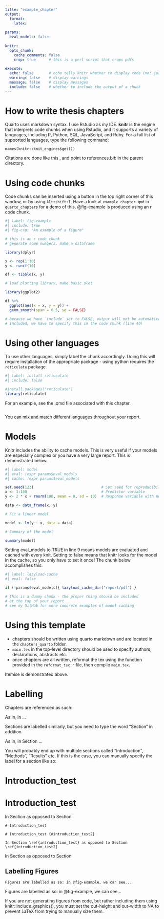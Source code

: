 ```yaml
---
title: "example_chapter"
output:
  format: 
    latex:
      
params:
  eval_models: false
  
knitr:
  opts_chunk: 
    cache_comments: false
    crop: true      # this is a perl script that crops pdfs
    
execute: 
  echo: false       # echo tells knitr whether to display code (not just output)
  warning: false    # display warnings
  message: false    # display messages
  include: false    # whether to include the output of a chunk            
---
```


# How to write thesis chapters

Quarto uses markdown syntax. I use Rstudio as my IDE. **knitr** is the
engine that interprets code chunks when using Rstudio, and it supports a
variety of languages, including R, Python, SQL, JavaScript, and Ruby.
For a full list of supported languages, type the following command:

`names(knitr::knit_engines$get())`

Citations are done like this \cite{strain_2023}, and point to references.bib
in the parent directory.

# Using code chunks

Code chunks can be inserted using a button in the top right corner of
this window, or by using `Alt+shift+I`. Have a look at
`example_chapter.qmd` in `quarto_chapters` for a demo of this. @fig-example
is produced using an r code chunk.

```r
#| label: fig-example
#| include: true
#| fig-cap: "An example of a figure"

# this is an r code chunk
# generate some numbers, make a dataframe

library(dplyr)

x <- rep(1:10)
y <- runif(10)

df <- tibble(x, y)

# load plotting library, make basic plot

library(ggplot2)

df %>%
  ggplot(aes(x = x, y = y)) +
  geom_smooth(span = 0.5, se = FALSE)

# because we have `include` set to FALSE, output will not be automatically
# included, we have to specify this in the code chunk (line 40)
```

# Using other languages

To use other languages, simply label the chunk accordingly. Doing this
will require installation of the appropriate package - using python
requires the `reticulate` package.

```r
#| label: install-retiuculate
#| include: false

#install.packages("reticulate")
library(reticulate)
```

For an example, see the .qmd file associated with this chapter.

```python

```

You can mix and match different languages throughout your report.

# Models

Knitr includes the ability to cache models. This is very useful if your
models are especially complex or you have a very large report. This is
demonstrated below.

```r
#| label: model
#| eval: !expr params$eval_models
#| cache: !expr params$eval_models

set.seed(123)                               # Set seed for reproducibility
x <- 1:100                                  # Predictor variable
y <- 2 * x + rnorm(100, mean = 0, sd = 10)  # Response variable with noise

data <- data_frame(x, y)

# Fit a linear model

model <- lm(y ~ x, data = data)

# Summary of the model

summary(model)
```

Setting eval_models to TRUE in line 9 means models are evaluated and
cached with every knit. Setting to false means that knitr looks for the
model in the cache, so you only have to set it once! The chunk below
accomplishes this:

```r
#| label: lazyload-cache
#| eval: false

if (!params$eval_models){ lazyload_cache_dir("report/pdf") }

# this is a dummy chunk - the proper thing should be included
# at the top of your report
# see my GitHub for more concrete examples of model caching
```

# Using this template

-   chapters should be written using quarto markdown and are located in
    the `chapters_quarto` folder.
-   `main.tex` in the top-level directory should be used to specify
    authors, declarations, abstracts etc.
-   once chapters are all written, reformat the tex using the function provided 
    in the `reformat_tex.r` file, then compile `main.tex`.

Itemise is demonstrated above.

# Labelling

Chapters are referenced as such:

  \chap{chap:example_chapter}
	
As in, in \chap{chap:example_chapter}...
	
Sections are labelled similarly, but you need to type the word "Section" in addition.
	
As in, in Section \ref{labelling}...

You will probably end up with multiple sections called "Introduction", "Methods", "Results" etc. If this is the case, you can manually
specify the label for a section like so:

# Introduction_test 
	
# Introduction_test {#introduction_test2}

In Section \ref{introduction_test} as opposed to Section \ref{introduction_test2}

	# Introduction_test 
	
	# Introduction_test {#introduction_test2}
	
	In Section \ref{introduction_test} as opposed to Section \ref{introduction_test2}
	
In Section \ref{introduction_test} as opposed to Section \ref{introduction_test2}

## Labelling Figures

  `Figures are labelled as so: in @fig-example, we can see...`
  
Figures are labelled as so: in @fig-example, we can see...

If you are not generating figures from code, but rather including them using
knitr::include_graphics(), you must set the out-height and out-width to NA to prevent
LaTeX from trying to manually size them.
	

	
	